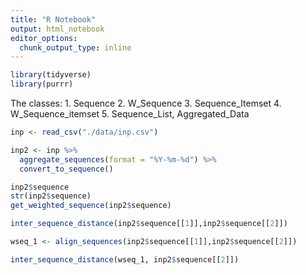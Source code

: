 ```yaml
---
title: "R Notebook"
output: html_notebook
editor_options: 
  chunk_output_type: inline
---
```



```r
library(tidyverse)
library(purrr)
```
The classes:
1. Sequence
2. W_Sequence
3. Sequence_Itemset
4. W_Sequence_itemset
5. Sequence_List, Aggregated_Data


```r
inp <- read_csv("./data/inp.csv")

inp2 <- inp %>%
  aggregate_sequences(format = "%Y-%m-%d") %>%
  convert_to_sequence() 

inp2$sequence
str(inp2$sequence)
get_weighted_sequence(inp2$sequence)

inter_sequence_distance(inp2$sequence[[1]],inp2$sequence[[2]]) 

wseq_1 <- align_sequences(inp2$sequence[[1]],inp2$sequence[[2]]) 

inter_sequence_distance(wseq_1, inp2$sequence[[2]])

```
